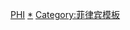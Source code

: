 {{Navbox
|name = 菲律賓總統
|title = [[File:Coat of Arms of the Philippines.svg|22x22px|link=|alt=]] [[菲律宾总统]] {{flagicon image|Flag of the President of the Philippines.svg}}
|state = {{{state|autocollapse}}}
|image = [[File:Seal of the President of the Philippines.svg|150px|菲律賓總統徽章]]

|group1 = [[菲律宾第一共和国|第一共和國]]
|list1 = 1 [[埃米利奧·阿奎納多]]

|group2 = [[菲律賓自由邦]]
|list2 = 2 [[曼努埃爾·奎松]]{{to}}4 [[塞尔吉奥·奥斯米纳]]{{to}}5 [[曼努埃爾·羅哈斯 (菲律賓)|曼努埃尔·罗哈斯]]

|group3 = [[菲律賓第二共和國|第二共和國]]
|list3 = 3 [[何塞·帕西亞諾·勞雷爾]]

|group4 = [[菲律宾|第三共和國]]
|list4 = 5 [[曼努埃爾·羅哈斯 (菲律賓)|曼努埃尔·罗哈斯]]{{to}}6 [[埃爾皮迪奧·基里諾]]{{to}}7 [[拉蒙·麥格塞塞]]{{to}}8 [[卡洛斯·加西亞]]{{to}}9 [[迪奥斯达多·马卡帕加尔]]{{to}}10 [[费迪南德·马科斯|-{zh-cn:费迪南德·马科斯;zh-tw:斐迪南·馬可仕;zh-hk:費迪南德·馬可斯;}-]]

|group5 = 第四共和國
|list5 = 10 [[费迪南德·马科斯|-{zh-cn:费迪南德·马科斯;zh-tw:斐迪南·馬可仕;zh-hk:費迪南德·馬可斯;}-]]{{to}}11 [[柯拉蓉·艾奎諾]]

|group6 = 第五共和國
|list6 = 11 [[柯拉蓉·艾奎諾]]{{to}}
12 [[菲德尔·瓦尔德斯·拉莫斯|菲德尔·-{zh-cn:拉莫斯;zh-hk:拉莫斯;zh-tw:羅慕斯}-]]{{to}}13 [[约瑟夫·埃斯特拉达]]{{to}}14 [[格洛丽亚·马卡帕加尔-阿罗约|格洛丽亚·马卡帕加尔--{zh-hk:阿羅約; zh-tw:艾羅育;zh-cn:阿罗约;}-]]{{to}}15 [[貝尼格諾·阿基諾三世]]{{to}}16 [[罗德里戈·杜特尔特|罗德里戈·-{zh-cn:杜特尔特;zh-tw:杜特蒂;zh-hk:杜特爾特;}-]]{{to}}17 [[小费迪南德·马科斯]] 
}}<noinclude>

{{collapsible option}}

[[Category:国家元首导航模板|PHI]]
[[Category:菲律宾总统|*]]
[[Category:菲律宾模板]]
</noinclude>